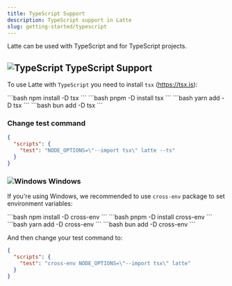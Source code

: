 ```yaml
---
title: TypeScript Support
description: TypeScript support in Latte
slug: getting-started/typescript
---
```



Latte can be used with TypeScript and for TypeScript projects.

## ![TypeScript](../../../assets/TypeScript.svg) TypeScript Support

To use Latte with `TypeScript` you need to install `tsx` (https://tsx.is):

<Tabs>
    <TabItem label="npm" icon="seti:npm">
        ```bash
        npm install -D tsx
        ```
    </TabItem>
    <TabItem label="pnpm" icon="pnpm">
        ```bash
        pnpm -D install tsx
        ```
    </TabItem>
    <TabItem label="yarn" icon="seti:yarn">
        ```bash
        yarn add -D tsx
        ```
    </TabItem>
    <TabItem label="bun" icon="bun">
        ```bash
        bun add -D tsx
        ```
    </TabItem>
</Tabs>

### Change test command

```json title="package.json"
{
  "scripts": {
    "test": "NODE_OPTIONS=\"--import tsx\" latte --ts"
  }
}
```

### ![Windows](../../../assets/Windows.svg) Windows

If you're using Windows, we recommended to use `cross-env` package to set environment variables:

<Tabs>
    <TabItem label="npm" icon="seti:npm">
        ```bash
        npm install -D cross-env
        ```
    </TabItem>
    <TabItem label="pnpm" icon="pnpm">
        ```bash
        pnpm -D install cross-env
        ```
    </TabItem>
    <TabItem label="yarn" icon="seti:yarn">
        ```bash
        yarn add -D cross-env
        ```
    </TabItem>
    <TabItem label="bun" icon="bun">
        ```bash
        bun add -D cross-env
        ```
    </TabItem>
</Tabs>

And then change your test command to:

```json title="package.json"
{
  "scripts": {
    "test": "cross-env NODE_OPTIONS=\"--import tsx\" latte"
  }
}
```